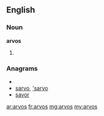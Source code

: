 ==English==

===Noun===
'''arvos'''

# {{plural of|[[arvo]]}}

===Anagrams===
* {{alphagram|aorsv}}
* [[sarvo#English|sarvo]], [['sarvo#English|'sarvo]]
* [[savor#English|savor]]

[[ar:arvos]]
[[fr:arvos]]
[[mg:arvos]]
[[my:arvos]]